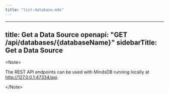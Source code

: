 ```yaml
---
title: "list-database.mdx"
---
```


---
title: Get a Data Source
openapi: "GET /api/databases/{databaseName}"
sidebarTitle: Get a Data Source
---

&lt;Note&gt;

The REST API endpoints can be used with MindsDB running locally at http://127.0.0.1:47334/api.

&lt;/Note&gt;